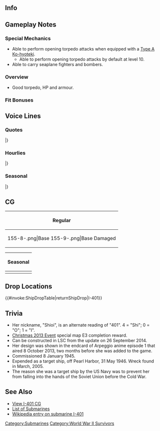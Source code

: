 ==Info==
{{KanmusuInfo|ID=155}}
{{KanmusuInfo|ID=155a}}

==Gameplay Notes==
===Special Mechanics===
* Able to perform opening torpedo attacks when equipped with a [[Type A Ko-hyoteki]].
** Able to perform opening torpedo attacks by default at level 10.
* Able to carry seaplane fighters and bombers.

===Overview===
* Good torpedo, HP and armour.

===Fit Bonuses===
{{:{{BASEPAGENAME}}/Equipment Bonuses}}

==Voice Lines==
===Quotes===
{{ShipquoteHeader}}
{{ShipquoteKai
|scenario = Introduction
|origin = 提督、ごきげんよう。潜特型二番艦伊401です。しおいって呼んでね。
|translation = Good day, Admiral. I'm the 2nd ship of the Sentoku-class, I-401. You can call me 'Shioi'.<ref>She says 'Sentoku-gata' (潜特型) which translates to Submarine Special-type, that refers exclusively to the I-400 line of submarines.</ref>
|audio = Shioi-Introduction.ogg
}}
{{ShipquoteKai
|scenario = Introduction
|kai = yes
|origin = 提督、ごきげんよう。潜特型二番艦伊401、改良型です。
|translation = Good day, Admiral. I'm the upgraded I-401, 2nd ship of the I-400-class.
|audio = ShioiKai-Introduction.ogg
}}
{{ShipquoteKai
|scenario = Library
|origin = 伊400型潜水艦二番艦、伊401です。
地球をぐるっと一周以上余裕で航行できる長大な航続力と、特殊攻撃機「晴嵐」を3機搭載する潜水空母なんです。
そう、戦略的秘密兵器…秘密なんだからっ！
|translation = I'm the 2nd ship of the I-400-class submarines, I-401.
I'm an aviation submarine that is capable of circumnavigating the globe more than once and can carry 3 special attack planes called "Seiran".<ref>The I-400 submarines were designed to carry enough fuel to circumnavigate the globe 1.5 times.</ref>
That's right, I'm a secret strategic weapon... A secret ok!
|audio = Shioi-Library.ogg
}}
{{ShipquoteKai
|scenario = Secretary 1
|origin = なんですか？
|translation = What is it?
|audio = Shioi-Secretary_2.ogg
}}
{{ShipquoteKai
|scenario = Secretary 2
|origin = 潜ります？　潜っちゃいます？
|translation = Can I dive? Can I dive now?
|audio = Shioi-Secretary_1.ogg
}}
{{ShipquoteKai
|scenario = Secretary 2
|kai = yes
|origin = 潜ります？潜らせちゃいます？
|translation = Can I dive? Can I dive now?
|audio = ShioiKai-Secretary_2.ogg
}}
{{ShipquoteKai
|scenario = Secretary 3
|origin = 飛行機格納筒はあんまり触っちゃダメですよ。
|translation = Please don't touch my hangar so much.<ref>She literally says 'aircraft storage tube' because her hangar was cylindrical in design.</ref>
|audio = Shioi-Secretary_3.ogg
}}
{{ShipquoteKai
|scenario = Secretary 3
|kai = yes
|origin = だーかーらー　晴嵐はデリケートなんだから、あんまり触んないでって。
|translation = I. Told. You. The Seiran is delicate so don't touch it so much.<ref>The Seiran was designed to be foldable in order to fit in the cramped submarine hangar.</ref>
|audio = ShioiKai-Secretary_3.ogg
}}
{{ShipquoteKai
|scenario = Secretary Idle
|origin = えーっとー、運河とか、ね、運河とか行ってみたいねー、ね？
|translation = Ummm, can we umm, can we go to the canal?<ref>I-400, 401, 13 and 14 were to take part in an operation to bomb the locks on the Pacific-side of the Panama Canal. The operation was cancelled on June 20 1945 while the crews were still training for it.</ref>
|audio = Shioi-Idle.ogg
}}
{{ShipquoteKai
|scenario = Secretary (Married)
|origin = ん？どうしたの？疲れた？提督、無理しないでね。
|translation = Hmm? What's wrong? Are you tired? Don't push yourself too hard, Admiral.
|audio = ShioiKai-Wedding_Line.ogg
}}
{{ShipquoteKai
|scenario = Wedding
|origin = 提督…私、活躍できた？ほんと？嘘じゃなくって？ぅん、良かったぁ～。なら、提督に、一つだけお願いしていい？うん、一つだけ…ね？
|translation = Did I... do really well, Admiral? Really? You're not lying? Yup, that's good then. Then, can I ask something of you Admiral? Yup, just one thing... alright?
|audio = ShioiKai-Wedding.ogg
}}
{{ShipquoteKai
|scenario = Player's Score
|origin = えーっと、提督と艦隊の情報ですね
|translation = Ummm, here's information on you and the fleet.
|audio = Shioi-Looking_At_Scores.ogg
}}
{{ShipquoteKai
|scenario = Player's Score
|kai = yes
|origin = ん～？提督、調子良い？どう？
|translation = Hmmm~? Are you doing well, Admiral? Well?
|audio = ShioiKai-Looking_At_Scores.ogg
}}
{{ShipquoteKai
|scenario = Joining the Fleet
|origin = 伊401出撃します！
|translation = I-401, sortieing!
|audio = Shioi-Joining_A_Fleet.ogg
}}
{{ShipquoteKai
|scenario = Joining the Fleet
|kai = yes
|origin = 旗艦、伊401出撃します！
|translation = Flagship, I-401, sortieing!
|audio = ShioiKai-Joining_A_Fleet.ogg
}}
{{ShipquoteKai
|scenario = Equipment 1
|origin = あっ、いいね、いいと思います！
|translation = Ah, this is nice, it's really nice!
|audio = Shioi-Equipment_1.ogg
}}
{{ShipquoteKai
|scenario = Equipment 1
|kai = yes
|origin = あぁ～、そうきたかぁ～、有りです！
|translation = Ahh~, it's finally here, I got it!
|audio = ShioiKai-Equipment_1.ogg
}}
{{ShipquoteKai
|scenario = Equipment 2
|origin = やったー！その強化、いいと思います！
|translation = Alright! I think this is a great upgrade!
|audio = Shioi-Equipment_2.ogg
}}
{{ShipquoteKai
|scenario = Equipment 2
|kai = yes
|origin = うんうん！いいね！いいと思います！
|translation = Yup, yuo! This is nice! It's really nice!
|audio = ShioiKai-Equipment_2.ogg
}}
{{ShipquoteKai
|scenario = Equipment 3
|origin = 潜っちゃうよ！
|translation = I'm diving!
|audio = Shioi-Equipment_3.ogg
}}
{{ShipquoteKai
|scenario = Supply
|origin = あー！ありがと！大切大切！
|translation = Ah! Thanks! It's very important!
|audio = Shioi-Supply.ogg
}}
{{ShipquoteKai
|scenario = Docking (Minor Damage)
|origin = お風呂にどぼーん！してきます！
|translation = I'm going to jump in the bath!
|audio = Shioi-Docking_Minor.ogg
}}
{{ShipquoteKai
|scenario = Docking (Minor Damage)
|kai = yes
|origin = お風呂直行！どぼーん！
|translation = I'm going straight to the baths! Whee!<ref>She says 'splash' which means she's jumping into the baths.</ref>
|audio = ShioiKai-Docking_Minor.ogg
}}
{{ShipquoteKai
|scenario = Docking (Major Damage)
|origin = 長いお風呂もいいですよねぇ、うん！
|translation = Long baths are also nice too, yup!
|audio = Shioi-Docking_Major.ogg
}}
{{ShipquoteKai
|scenario = Docking (Major Damage)
|kai = yes
|origin = お風呂はいいですよね～！うんうん！
|translation = Baths sure are nice~! Yup yup!
|audio = ShioiKai-Docking_Major.ogg
}}
{{ShipquoteKai
|scenario = Construction
|origin = 新しい娘が来たみたい、どんなだろう？
|translation = Looks like a new girl has arrived. What's she like? 
|audio = Shioi-Construction.ogg
}}
{{ShipquoteKai
|scenario = Construction
|kai = yes
|origin = 新しい子なんだって。妹かな～？
|translation = It's a new girl. Is it a younger sister?
|audio = ShioiKai-Construction.ogg
}}
{{ShipquoteKai
|scenario = Returning from Sortie
|origin = 作戦完了。艦隊、帰投しました！
|translation = Operation complete. The fleet has returned to port!
|audio = Shioi-Returning_From_Sortie.ogg
}}
{{ShipquoteKai
|scenario = Returning from Sortie
|kai = yes
|origin = 作戦おーしまいっ！艦隊、戻りました！
|translation = The operation is finished~! The fleet has returned!
|audio = ShioiKai-Returning_From_Sortie.ogg
}}
{{ShipquoteKai
|scenario = Starting a Sortie
|origin = 潜水空母伊400型出番です！
|translation = It's time for the I-400-class aviation submarines to take the stage!
|audio = Shioi-Starting_A_Sortie.ogg
}}
{{ShipquoteKai
|scenario = Starting a Sortie
|kai = yes
|origin = 潜水空母伊400型、さぁ急速潜行です。
|translation = I-400-class aviation submarine, now crash diving.
|audio = ShioiKai-Starting_A_Sortie.ogg
}}
{{ShipquoteKai
|scenario = Starting a Battle
|origin = さぁー…伊400型の戦い、始めるよ！
|translation = Now... it's time for the I-400-class' fight to begin!
|audio = Shioi-Battle_Start.ogg
}}
{{ShipquoteKai
|scenario = Starting a Battle
|kai = yes
|origin = よぉ～し！伊401の華麗な戦い、始めちゃうよ！
|translation = Alright~! The I-400-class' magnificient battle is beginning!
|audio = ShioiKai-Battle_Start.ogg
}}
{{ShipquoteKai
|scenario = Attack
|origin = いっけぇーっ！
|translation = Goooo~!
|audio = Shioi-Attack.ogg
}}
{{ShipquoteKai
|scenario = Attack
|kai = yes
|origin = やっちゃうからね！
|translation = I'll get you!
|audio = ShioiKai-Attack.ogg
}}
{{ShipquoteKai
|scenario = Air Battle/Night Battle Attack 
|origin = 晴嵐と、酸素魚雷。イケてるでしょ！
|translation = The Seirans and oxygen torpedoes are so cool right!
|audio = Shioi-Night_Attack.ogg
}}
{{ShipquoteKai
|scenario = Air Battle/Night Battle Attack 
|kai = yes
|origin = 晴嵐さんたちは友達だもーん。
|translation = The Seiran-sans are my friends after all.
|audio = ShioiKai-Night_Attack.ogg
}}
{{ShipquoteKai
|scenario = Night Battle
|origin = さぁ、夜もひと踏ん張り、やっちゃうからね！
|translation = Now, I'll stand firm at night too. I'll get you all!
|audio = Shioi-Night_Battle.ogg
}}
{{ShipquoteKai
|scenario = Night Battle
|kai = yes
|origin = ふふーん♪　伊400型の追撃はしつこいんだから！
|translation = Fufun~♪ The I-400-class is relentless on the pursuit!
|audio = ShioiKai-Night_Battle.ogg
}}
{{ShipquoteKai
|scenario = MVP
|origin = あっ、私が活躍しちゃった？　やったね♪　矢っ張り伊400型はイケるじゃない。
|translation = Ah, I had the most conspicuous service? Alright♪ The I-400-class are good too right.<ref>The I-400s never saw any real action during WWII.</ref>
|audio = Shioi-MVP.ogg
}}
{{ShipquoteKai
|scenario = Minor Damage 1
|origin = あぁーっ！やだやだ！
|translation = Aaah~! No no!
|audio = Shioi-Minor_Damage_1.ogg
}}
{{ShipquoteKai
|scenario = Minor Damage 2
|origin = やだやだやだ！　痛いじゃない！
|translation = No no no! It hurts!
|audio = Shioi-Minor_Damage_2.ogg
}}
{{ShipquoteKai
|scenario = Major Damage
|origin = んぐふっ、やられた…。でも、まだまだやれるよ！なめないで！
|translation = Nggh, they got me... But I can still go on! Don't underestimate me!
|audio = Shioi-Major_Damage.ogg
}}
{{ShipquoteKai
|scenario = Sunk
|origin = うっうぅ…今回は随分暴れられたかな…沈む船が本当に沈むのね…バイバイ…
|translation = Uggh...I wonder if I struggled enough this time...A sinking ship really sinks huh... Bye bye...<ref>She's making a pun on the word '沈む' which can both mean 'to sink' or 'to submerge' and a submarine is literally a 'ship that goes under water'.</ref>
|audio = Shioi-Sunk.ogg
}}
|} <references/>

{{clear}}

===Hourlies===
{{ShipquoteHeader | type = hourly}}
{{ShipquoteKai
|scenario = 00:00 
|origin = マルマルマルマル。提督、お疲れ様ですよー。
|translation = 0000. Thanks for your hard work, Admiral.
|audio = Shioi-00.ogg
}}
{{ShipquoteKai
|scenario = 01:00 
|origin = マルヒトマルマル。しおい、ちょっとねむいなー。あ、まだ起きてるよ
|translation = 0100. I'm a bit sleepy. Ah, I'm still awake.
|audio = Shioi-01.ogg
}}
{{ShipquoteKai
|scenario = 02:00 
|origin = マルフタマルマル。提督、そろそろ寝ないの？　ほんとー？　がんばるなー。
|translation = 0200. Aren't you going to sleep soon, Admiral? Really? You sure work hard.
|audio = Shioi-02.ogg
}}
{{ShipquoteKai
|scenario = 03:00 
|origin = マルサンマルマル。提督、しおい、少しだけ横になる、ね？　むにゃ…
|translation = 0300. Admiral, I'm going to lie down for a bit alright? Zzz...
|audio = Shioi-03.ogg
}}
{{ShipquoteKai
|scenario = 04:00 
|origin = マルヨンマルマル。ん、んー、そろそろ朝かー。しょうがない、頑張るか！
|translation = 0400. Ngggh... It's almost morning huh. Can't be helped, I'll work hard!
|audio = Shioi-04.ogg
}}
{{ShipquoteKai
|scenario = 05:00 
|origin = マルゴーマルマル。朝ですね。よーし！　頑張るぞー、おー！
|translation = 0500. It's morning. Alright! I'll do my best!
|audio = Shioi-05.ogg
}}
{{ShipquoteKai
|scenario = 06:00 
|origin = マルロクマルマル。提督、朝ですよ、朝！　朝の一潜り、しちゃう？
|translation = 0600. It's already morning Admiral! Want to go for a morning dive?
|audio = Shioi-06.ogg
}}
{{ShipquoteKai
|scenario = 07:00 
|origin = マルナナマルマル。朝ごはん食ーべよっ！　しおい、何がいいかなぁ？もずくとか？
|translation = 0700. Let's eat breakfast! What should I have? Mozuku?<ref>[https://en.wikipedia.org/wiki/Cladosiphon_okamuranus Mozuku] is a type of edible seaweed.</ref>
|audio = Shioi-07.ogg
}}
{{ShipquoteKai
|scenario = 08:00 
|origin = マルハチマルマル。提督、朝ごはんおいしかった？　よかった！
|translation = 0800. Was breakfast delicious, Admiral? Good to hear!
|audio = Shioi-08.ogg
}}
{{ShipquoteKai
|scenario = 09:00 
|origin = マルキューマルマル。さぁ、そろそろ本格的に出撃しちゃう？！ねぇ？！
|translation = 0900. Now, is it almost time to do a real sortie?! Well?!
|audio = Shioi-09.ogg
}}
{{ShipquoteKai
|scenario = 10:00 
|origin = ヒトマルマルマル。そうねぇ。対潜装備の駆逐艦とか軽巡とかは、ちょっと嫌ね
|translation = 1000. That's right. I don't quite like ASW equipped destroyers and light cruisers.
|audio = Shioi-10.ogg
}}
{{ShipquoteKai
|scenario = 11:00 
|origin = ヒトヒトマルマル。提督、そろそろお昼よね。何にする、お昼、ねぇ。
|translation = 1100. It's almost lunchtime, Admiral. What do you want for lunch?
|audio = Shioi-11.ogg
}}
{{ShipquoteKai
|scenario = 12:00 
|origin = ヒトフタマルマル。やったー！お昼だー！　半舷上陸していい、かな？
|translation = 1200. Alright! It's lunchtime! Can I have some shore leave?
|audio = Shioi-12.ogg
}}
{{ShipquoteKai
|scenario = 13:00 
|origin = ヒトサンマルマル。お昼おいしかったねぇ、提督。やっぱお昼はカレーだよね。
|translation = 1300. Lunch was delicious right, Admiral? It definitely must be curry for lunch right?
|audio = Shioi-13.ogg
}}
{{ShipquoteKai
|scenario = 14:00 
|origin = ヒトヨンマルマル。潜水艦だけで艦隊組んで、ちょっと潜ってこようよ。
|translation = 1400. Let's go for a short dive with a fleet of only submarines.
|audio = Shioi-14.ogg
}}
{{ShipquoteKai
|scenario = 15:00 
|origin = ヒトゴーマルマル。提督、戦績が更新されますね。確認します？
|translation = 1500. The score will be updated soon, Admiral. Do you want to go check it?
|audio = Shioi-15.ogg
}}
{{ShipquoteKai
|scenario = 16:00 
|origin = ヒトロクマルマル。んー、流石にちょっと疲れたかなぁ。提督、少し休む？
|translation = 1600. Hmmm... as expected, I'm feeling a bit tired. Do you want to rest a while Admiral?
|audio = Shioi-16.ogg
}}
{{ShipquoteKai
|scenario = 17:00 
|origin = ヒトナナマルマル。もうすぐ夜だねぇ。はー、疲れたぁ、晩御飯なんだろう、ねぇ？
|translation = 1700. It's almost night. *whew*, so tired. What do you want for dinner?
|audio = Shioi-17.ogg
}}
{{ShipquoteKai
|scenario = 18:00 
|origin = ヒトハチマルマル。提督、日が暮れちゃったよ？　そろそろ今日はおしまい？
|translation = 1800. Admiral, it's getting dark you know? Isn't it almost time to end your day?
|audio = Shioi-18.ogg
}}
{{ShipquoteKai
|scenario = 19:00 
|origin = ヒトキューマルマル。提督ー、ここからの夜景もいいよね。割と好き。
|translation = 1900. Admiral, the night view here is great too right? I kind of like it.
|audio = Shioi-19.ogg
}}
{{ShipquoteKai
|scenario = 20:00 
|origin = フタマルマルマル。さっ、晩御飯食べよう。今日は何かなぁ、ワクワクするね！
|translation = 2000. Now, time for dinner. What should we have today, I can't wait!
|audio = Shioi-20.ogg
}}
{{ShipquoteKai
|scenario = 21:00 
|origin = フタヒトマルマル。はー、今日も疲れたねぇ。晴嵐整備して、そろそろ寝ちゃおうかな。
|translation = 2100. Wow, today was tiring. I'm going to sleep after doing maintenance on the Seirans.
|audio = Shioi-21.ogg
}}
{{ShipquoteKai
|scenario = 22:00 
|origin = フタフタマルマル。とっぷり夜だよぉ。晴嵐も片付けたし、もう休まない？
|translation = 2200. It's totally night now. I've already put away my Seirans, are we not getting some rest?
|audio = Shioi-22.ogg
}}
{{ShipquoteKai
|scenario = 23:00 
|origin = フタサンマルマル。提督、そろそろ寝ようよ？　睡眠時間も大切だよ？
|translation = 2300. Are you sleeping soon, Admiral? Getting sleep is important you know?
|audio = Shioi-23.ogg
}}
|} <references/>

{{clear}}

===Seasonal===
{{SeasonalHeaderOld}}
{{SeasonalQuote
|scenario = [[Seasonal/New_Year_2016|New Year 2016]]
|origin = 提督～、わたしの活躍できる作戦、ちゃんと考えてよね。ほんとだよ？お願いなんだからね！…ねぇ？
|translation =	Think hard about an operation that I can take part in, Admiral. I’m serious you know? Please! …Alright?
|audio = I-401_New_Year_2016_Sec1.mp3
|notes = 
}}
|}<references/>

{{clear}}

==CG==
{| class="mw-collapsible mw-collapsed wikitable" style="width: 100%;"
!Regular
|-
|<gallery>
155-8-.png|Base
155-9-.png|Base Damaged
</gallery>
|}

{| class="mw-collapsible mw-collapsed wikitable" style="width: 100%;"
!Seasonal
|-
|<gallery>
I-401_New_Year_2016.png|[[Seasonal/New_Year_2016|New Year 2016]]
I-401_New_Year_2016_dmg.png|[[Seasonal/New_Year_2016|New Year 2016 Damaged]]
I-401_Summer_2017.png|[[Seasonal/Summer_2017|Summer 2017]]
I-401_Summer_2017_Dmg.png||[[Seasonal/Summer_2017|Summer 2017 Damaged]]
</gallery>
|}

==Drop Locations==
{{#invoke:ShipDropTable|returnShipDrop|I-401}}

==Trivia==
* Her nickname, "Shioi", is an alternate reading of "401". 4 = "Shi"; 0 = "O"; 1 = "I". 
*[[Christmas 2013 Event]] special map E3 completion reward.
* Can be constructed in LSC from the update on 26 September 2014.
* Her design was shown in the endcard of Arpeggio anime episode 1 that aired 8 October 2013, two months before she was added to the game.
* Commissioned 8 January 1945.
*Expended as a target ship, off Pearl Harbor, 31 May 1946. Wreck found in March, 2005.
* The reason she was a target ship by the US Navy was to prevent her from falling into the hands of the Soviet Union before the Cold War.

==See Also==
*[[{{PAGENAMEE}}/Gallery|View I-401 CG]]
*[[EliteSS|List of Submarines]]
*[http://en.wikipedia.org/wiki/Japanese_submarine_I-401 Wikipedia entry on submarine I-401]
{{shiplist}}
[[Category:Submarines]]
[[Category:World War II Survivors]]